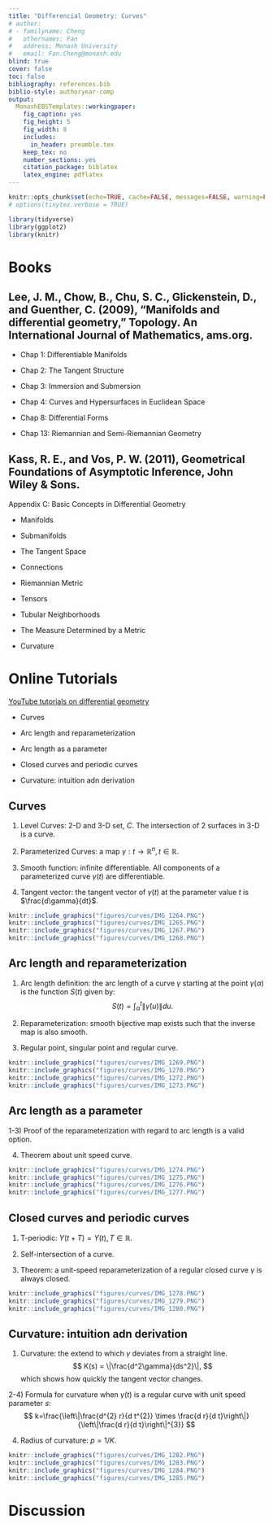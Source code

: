 ```yaml
---
title: "Differencial Geometry: Curves"
# author:
# - familyname: Cheng
#   othernames: Fan
#   address: Monash University
#   email: Fan.Cheng@monash.edu
blind: true
cover: false
toc: false  
bibliography: references.bib
biblio-style: authoryear-comp
output:
  MonashEBSTemplates::workingpaper:
    fig_caption: yes
    fig_height: 5
    fig_width: 8
    includes:
      in_header: preamble.tex
    keep_tex: no
    number_sections: yes
    citation_package: biblatex
    latex_engine: pdflatex
---
```


```r
knitr::opts_chunk$set(echo=TRUE, cache=FALSE, messages=FALSE, warning=FALSE, eval=TRUE, fig.pos = 'H')
# options(tinytex.verbose = TRUE)
```

```r
library(tidyverse)
library(ggplot2)
library(knitr)
```

# Books

## Lee, J. M., Chow, B., Chu, S. C., Glickenstein, D., and Guenther, C. (2009), “Manifolds and differential geometry,” Topology. An International Journal of Mathematics, ams.org.

- Chap 1: Differentiable Manifolds

- Chap 2: The Tangent Structure

- Chap 3: Immersion and Submersion

- Chap 4: Curves and Hypersurfaces in Euclidean Space

- Chap 8: Differential Forms

- Chap 13: Riemannian and Semi-Riemannian Geometry

## Kass, R. E., and Vos, P. W. (2011), Geometrical Foundations of Asymptotic Inference, John Wiley & Sons.

Appendix C: Basic Concepts in Differential Geometry

- Manifolds

- Submanifolds

- The Tangent Space

- Connections

- Riemannian Metric

- Tensors

- Tubular Neighborhoods

- The Measure Determined by a Metric

- Curvature


# Online Tutorials

[YouTube tutorials on differential geometry](https://www.youtube.com/playlist?list=PLdgVBOaXkb9DJjk8V0-RkXTnD4ZXUOFsc)

- Curves

- Arc length and reparameterization

- Arc length as a parameter

- Closed curves and periodic curves

- Curvature: intuition adn derivation

## Curves

1) Level Curves: 2-D and 3-D set, $C$. The intersection of 2 surfaces in 3-D is a curve. 

2) Parameterized Curves: a map $\gamma: t \rightarrow \mathbb{R}^n, t \in \mathbb{R}$.

3) Smooth function: infinite differentiable. All components of a parameterized curve $\gamma(t)$ are differentiable.

4) Tangent vector: the tangent vector of $\gamma(t)$ at the parameter value $t$ is $\frac{d\gamma}{dt}$.

```r
knitr::include_graphics("figures/curves/IMG_1264.PNG")
knitr::include_graphics("figures/curves/IMG_1265.PNG")
knitr::include_graphics("figures/curves/IMG_1267.PNG")
knitr::include_graphics("figures/curves/IMG_1268.PNG")
```


## Arc length and reparameterization

1) Arc length definition: the arc length of a curve $\gamma$ starting at the point $\gamma(\alpha)$ is the function $S(t)$ given by:
$$
S(t) = \int_\alpha^t \|\dot{\gamma}(u)\| du.
$$

2) Reparameterization: smooth bijective map exists such that the inverse map is also smooth.

3) Regular point, singular point and regular curve. 

```r
knitr::include_graphics("figures/curves/IMG_1269.PNG")
knitr::include_graphics("figures/curves/IMG_1270.PNG")
knitr::include_graphics("figures/curves/IMG_1272.PNG")
knitr::include_graphics("figures/curves/IMG_1273.PNG")
```


## Arc length as a parameter

1-3) Proof of the reparameterization with regard to arc length is a valid option. 

4) Theorem about unit speed curve.

```r
knitr::include_graphics("figures/curves/IMG_1274.PNG")
knitr::include_graphics("figures/curves/IMG_1275.PNG")
knitr::include_graphics("figures/curves/IMG_1276.PNG")
knitr::include_graphics("figures/curves/IMG_1277.PNG")
```

## Closed curves and periodic curves

1) T-periodic: $Y(t+T)=Y(t), T\in \mathbb{R}$.

2) Self-intersection of a curve.

3) Theorem: a unit-speed reparameterization of a regular closed curve $\gamma$ is always closed.


```r
knitr::include_graphics("figures/curves/IMG_1278.PNG")
knitr::include_graphics("figures/curves/IMG_1279.PNG")
knitr::include_graphics("figures/curves/IMG_1280.PNG")
```

## Curvature: intuition adn derivation

1) Curvature: the extend to which $\gamma$ deviates from a straight line. 
$$
K(s) = \|\frac{d^2\gamma}{ds^2}\|, 
$$
which shows how quickly the tangent vector changes.

2-4) Formula for curvature when $\gamma(t)$ is a regular curve with unit speed parameter $s$:
$$
k=\frac{\left\|\frac{d^{2} r}{d t^{2}} \times \frac{d r}{d t}\right\|}{\left\|\frac{d r}{d t}\right\|^{3}}
$$

4) Radius of curvature: $p=1/K$.


```r
knitr::include_graphics("figures/curves/IMG_1282.PNG")
knitr::include_graphics("figures/curves/IMG_1283.PNG")
knitr::include_graphics("figures/curves/IMG_1284.PNG")
knitr::include_graphics("figures/curves/IMG_1285.PNG")
```



# Discussion



<!-- <!-- # References --> 
<!-- \setlength{\parindent}{-0.2in} -->
<!-- \setlength{\leftskip}{0.2in} -->
<!-- \setlength{\parskip}{8pt} -->
<!-- \vspace*{-0.2in} -->
<!-- \noindent -->

